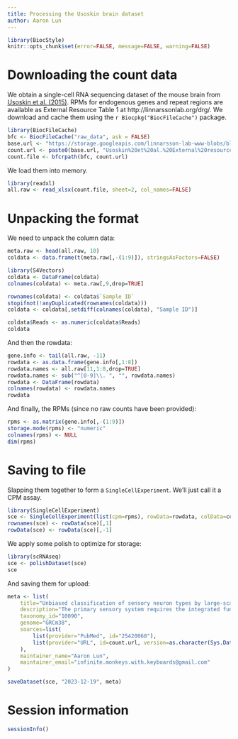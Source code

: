 ```yaml
---
title: Processing the Usoskin brain dataset
author: Aaron Lun
---
```


```r
library(BiocStyle)
knitr::opts_chunk$set(error=FALSE, message=FALSE, warning=FALSE)
```

# Downloading the count data

We obtain a single-cell RNA sequencing dataset of the mouse brain from [Usoskin et al. (2015)](https://doi.org/10.1038/nn.3881).
RPMs for endogenous genes and repeat regions are available as External Resource Table 1 at http://linnarssonlab.org/drg/.
We download and cache them using the `r Biocpkg("BiocFileCache")` package.

```r
library(BiocFileCache)
bfc <- BiocFileCache("raw_data", ask = FALSE)
base.url <- "https://storage.googleapis.com/linnarsson-lab-www-blobs/blobs/drg/"
count.url <- paste0(base.url, "Usoskin%20et%20al.%20External%20resources%20Table%201.xlsx")
count.file <- bfcrpath(bfc, count.url)
```

We load them into memory.

```r
library(readxl)
all.raw <- read_xlsx(count.file, sheet=2, col_names=FALSE)
```

# Unpacking the format

We need to unpack the column data:

```r
meta.raw <- head(all.raw, 10)
coldata <- data.frame(t(meta.raw[,-(1:9)]), stringsAsFactors=FALSE)

library(S4Vectors)
coldata <- DataFrame(coldata)
colnames(coldata) <- meta.raw[,9,drop=TRUE]

rownames(coldata) <- coldata$`Sample ID`
stopifnot(!anyDuplicated(rownames(coldata)))
coldata <- coldata[,setdiff(colnames(coldata), "Sample ID")]

coldata$Reads <- as.numeric(coldata$Reads)
coldata
```

And then the rowdata:

```r
gene.info <- tail(all.raw, -11)
rowdata <- as.data.frame(gene.info[,1:8])
rowdata.names <- all.raw[11,1:8,drop=TRUE]
rowdata.names <- sub("^[0-9]\\. ", "", rowdata.names)
rowdata <- DataFrame(rowdata)
colnames(rowdata) <- rowdata.names
rowdata
```

And finally, the RPMs (since no raw counts have been provided):

```r
rpms <- as.matrix(gene.info[,-(1:9)])
storage.mode(rpms) <- "numeric"
colnames(rpms) <- NULL
dim(rpms)
```

# Saving to file 

Slapping them together to form a `SingleCellExperiment`.
We'll just call it a CPM assay.

```r
library(SingleCellExperiment)
sce <- SingleCellExperiment(list(cpm=rpms), rowData=rowdata, colData=coldata)
rownames(sce) <- rowData(sce)[,1]
rowData(sce) <- rowData(sce)[,-1]
```

We apply some polish to optimize for storage:

```r
library(scRNAseq)
sce <- polishDataset(sce)
sce
```

And saving them for upload:

```r
meta <- list(
    title="Unbiased classification of sensory neuron types by large-scale single-cell RNA sequencing",
    description="The primary sensory system requires the integrated function of multiple cell types, although its full complexity remains unclear. We used comprehensive transcriptome analysis of 622 single mouse neurons to classify them in an unbiased manner, independent of any a priori knowledge of sensory subtypes. Our results reveal eleven types: three distinct low-threshold mechanoreceptive neurons, two proprioceptive, and six principal types of thermosensitive, itch sensitive, type C low-threshold mechanosensitive and nociceptive neurons with markedly different molecular and operational properties. Confirming previously anticipated major neuronal types, our results also classify and provide markers for new, functionally distinct subtypes. For example, our results suggest that itching during inflammatory skin diseases such as atopic dermatitis is linked to a distinct itch-generating type. We demonstrate single-cell RNA-seq as an effective strategy for dissecting sensory responsive cells into distinct neuronal types. The resulting catalog illustrates the diversity of sensory types and the cellular complexity underlying somatic sensation.",
    taxonomy_id="10090",
    genome="GRCm38",
    sources=list(
        list(provider="PubMed", id="25420068"),
        list(provider="URL", id=count.url, version=as.character(Sys.Date()))
    ),
    maintainer_name="Aaron Lun",
    maintainer_email="infinite.monkeys.with.keyboards@gmail.com"
)

saveDataset(sce, "2023-12-19", meta)
```

# Session information {-}

```r
sessionInfo()
```
